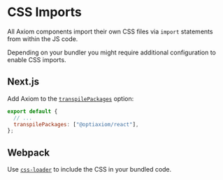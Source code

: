 # CSS Imports

All Axiom components import their own CSS files via `import` statements from within the JS code.

Depending on your bundler you might require additional configuration to enable CSS imports.

## Next.js

Add Axiom to the [`transpilePackages`](https://nextjs.org/docs/app/api-reference/next-config-js/transpilePackages) option:

```js filename="next.config.js"
export default {
  // ...
  transpilePackages: ["@optiaxiom/react"],
};
```

## Webpack

Use [`css-loader`](https://webpack.js.org/loaders/css-loader/) to include the CSS in your bundled code.
